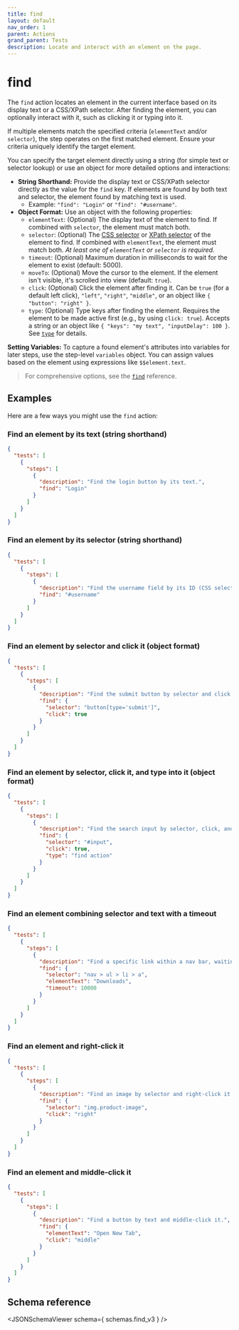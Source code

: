 ```yaml
---
title: find
layout: default
nav_order: 1
parent: Actions
grand_parent: Tests
description: Locate and interact with an element on the page.
---
```



# find

The `find` action locates an element in the current interface based on its display text or a CSS/XPath selector. After finding the element, you can optionally interact with it, such as clicking it or typing into it.

If multiple elements match the specified criteria (`elementText` and/or `selector`), the step operates on the first matched element. Ensure your criteria uniquely identify the target element.

You can specify the target element directly using a string (for simple text or selector lookup) or use an object for more detailed options and interactions:

- **String Shorthand:** Provide the display text or CSS/XPath selector directly as the value for the `find` key. If elements are found by both text and selector, the element found by matching text is used.
  - Example: `"find": "Login"` or `"find": "#username"`.
- **Object Format:** Use an object with the following properties:
  - `elementText`: (Optional) The display text of the element to find. If combined with `selector`, the element must match both.
  - `selector`: (Optional) The [CSS selector](/docs/get-started/selectors/css) or [XPath selector](/docs/get-started/selectors/xpath) of the element to find. If combined with `elementText`, the element must match both. *At least one of `elementText` or `selector` is required.*
  - `timeout`: (Optional) Maximum duration in milliseconds to wait for the element to exist (default: 5000).
  - `moveTo`: (Optional) Move the cursor to the element. If the element isn't visible, it's scrolled into view (default: `true`).
  - `click`: (Optional) Click the element after finding it. Can be `true` (for a default left click), `"left"`, `"right"`, `"middle"`, or an object like `{ "button": "right" }`.
  - `type`: (Optional) Type keys after finding the element. Requires the element to be made active first (e.g., by using `click: true`). Accepts a string or an object like `{ "keys": "my text", "inputDelay": 100 }`. See [`type`](type) for details.

**Setting Variables:** To capture a found element's attributes into variables for later steps, use the step-level `variables` object. You can assign values based on the element using expressions like `$$element.text`.

> For comprehensive options, see the [`find`](/docs/references/schemas/find) reference.

## Examples

Here are a few ways you might use the `find` action:

### Find an element by its text (string shorthand)

```json
{
  "tests": [
    {
      "steps": [
        {
          "description": "Find the login button by its text.",
          "find": "Login"
        }
      ]
    }
  ]
}
```

### Find an element by its selector (string shorthand)

```json
{
  "tests": [
    {
      "steps": [
        {
          "description": "Find the username field by its ID (CSS selector).",
          "find": "#username"
        }
      ]
    }
  ]
}
```

### Find an element by selector and click it (object format)

```json
{
  "tests": [
    {
      "steps": [
        {
          "description": "Find the submit button by selector and click it.",
          "find": {
            "selector": "button[type='submit']",
            "click": true
          }
        }
      ]
    }
  ]
}
```

### Find an element by selector, click it, and type into it (object format)

```json
{
  "tests": [
    {
      "steps": [
        {
          "description": "Find the search input by selector, click, and type.",
          "find": {
            "selector": "#input",
            "click": true,
            "type": "find action"
          }
        }
      ]
    }
  ]
}
```

### Find an element combining selector and text with a timeout

```json
{
  "tests": [
    {
      "steps": [
        {
          "description": "Find a specific link within a nav bar, waiting up to 10 seconds.",
          "find": {
            "selector": "nav > ul > li > a",
            "elementText": "Downloads",
            "timeout": 10000
          }
        }
      ]
    }
  ]
}
```

### Find an element and right-click it

```json
{
  "tests": [
    {
      "steps": [
        {
          "description": "Find an image by selector and right-click it.",
          "find": {
            "selector": "img.product-image",
            "click": "right"
          }
        }
      ]
    }
  ]
}
```

### Find an element and middle-click it

```json
{
  "tests": [
    {
      "steps": [
        {
          "description": "Find a button by text and middle-click it.",
          "find": {
            "elementText": "Open New Tab",
            "click": "middle"
          }
        }
      ]
    }
  ]
}
```

## Schema reference

<JSONSchemaViewer schema={ schemas.find_v3 } />
